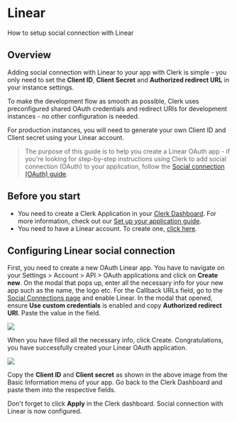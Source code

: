 # Linear

How to setup social connection with Linear

## Overview

Adding social connection with Linear to your app with Clerk is simple - you only need to set the **Client ID**, **Client Secret** and **Authorized redirect URL** in your instance settings.

To make the development flow as smooth as possible, Clerk uses  preconfigured shared OAuth credentials and redirect URIs for development instances - no other configuration is needed.

For production instances, you will need to generate your own Client ID and Client secret using your Linear account.

> The purpose of this guide is to help you create a Linear OAuth app - if  you're looking for step-by-step instructions using Clerk to add social  connection (OAuth) to your application, follow the [Social connection (OAuth) guide](https://clerk.com/docs/authentication/social-connections-oauth).

## Before you start

- You need to create a Clerk Application in your [Clerk Dashboard](https://dashboard.clerk.dev/). For more information, check out our [Set up your application guide](https://clerk.com/docs/authentication/set-up-your-application).
- You need to have a Linear account. To create one, [click here](https://linear.app).

## Configuring Linear social connection

First, you need to create a new OAuth Linear app. You have to navigate on your Settings > Account > API > OAuth applications and click on **Create new**. On the modal that pops up, enter all the necessary info for your new app such as the name, the logo etc. For the Callback URLs field, go to the [Social Connections page](https://dashboard.clerk.dev/last-active?path=authentication/social) and enable Linear. In the modal that opened, ensure **Use custom credentials** is enabled and copy **Authorized redirect URI**. Paste the value in the field.

![](./linear/a2765ad6577f24e722a2135bcf4c7760744c85c7-1399x885.png)

When you have filled all the necessary info, click Create. Congratulations,  you have successfully created your Linear OAuth application.

![](./linear/d43440ad2d564b7ec7f5809a44156bc8b3911a4b-1065x596.png)

Copy the **Client ID** and **Client secret** as shown in the above image from the Basic Information menu of your  app. Go back to the Clerk Dashboard and paste them into the respective  fields.

Don't forget to click **Apply** in the Clerk dashboard. Social connection with Linear is now configured.
